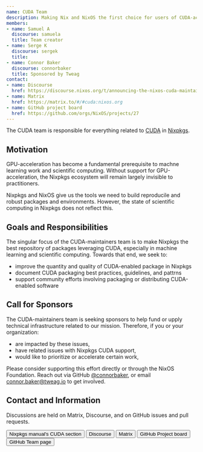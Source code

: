 ```yaml
---
name: CUDA Team
description: Making Nix and NixOS the first choice for users of CUDA-accelerated software.
members:
- name: Samuel A
  discourse: samuela
  title: Team creator
- name: Serge K
  discourse: sergek
  title:
- name: Connor Baker
  discourse: connorbaker
  title: Sponsored by Tweag
contact:
- name: Discourse
  href: https://discourse.nixos.org/t/announcing-the-nixos-cuda-maintainers-team-and-a-call-for-maintainers/18074
- name: Matrix
  href: https://matrix.to/#/#cuda:nixos.org
- name: GitHub project board
  href: https://github.com/orgs/NixOS/projects/27
---
```


The CUDA team is responsible for everything related to
[CUDA](https://developer.nvidia.com/cuda-zone) in
[Nixpkgs](https://github.com/NixOS/nixpkgs).

## Motivation

GPU-acceleration has become a fundamental prerequisite to machne learning work
and scientific computing. Without support for GPU-acceleration, the Nixpkgs
ecosystem will remain largely invisible to practitioners.

Nixpkgs and NixOS give us the tools we need to build reproducile and robust
packages and environments. However, the state of scientific computing in
Nixpkgs does not reflect this.

## Goals and Responsibilities

The singular focus of the CUDA-maintainers team is to make Nixpkgs the best
repository of packages leveraging CUDA, especially in machine learning and
scientific computing. Towards that end, we seek to:

- improve the quantity and quality of CUDA-enabled package in Nixpkgs
- document CUDA packaging best practices, guidelines, and pattrns
- support community efforts involving packaging or distributing CUDA-enabled
  software

## Call for Sponsors

The CUDA-maintainers team is seeking sponsors to help fund or upply technical
infrastructure related to our mission. Therefore, if you or your organization:

- are impacted by these issues,
- have related issues with Nixpkgs CUDA support,
- would like to prioritize or accelerate certain work,

Please consider supporting this effort directly or through the NixOS Foundation.
Reach out via GitHub [@connorbaker](https://github.com/connorbaker), or email
connor.baker@tweag.io to get involved.

## Contact and Information

Discussions are held on Matrix, Discourse, and on GitHub issues and pull
requests.


<div class="flex flex-wrap gap-4">
  <Button
    href="https://nixos.org/manual/nixpkgs/unstable/#cuda"
    color="semidarkblue" size="sm">Nixpkgs manual's CUDA section</Button>
  <Button
    href="https://discourse.nixos.org/t/announcing-the-nixos-cuda-maintainers-team-and-a-call-for-maintainers/18074"
    color="semidarkblue" size="sm">Discourse</Button>
  <Button
    href="https://matrix.to/#/#cuda:nixos.org"
    color="semidarkblue" size="sm">Matrix</Button>
  <Button
    href="https://github.com/orgs/NixOS/projects/27"
    color="semidarkblue" size="sm">GitHub Project board</Button>
  <Button
    href="https://github.com/orgs/NixOS/teams/cuda-maintainers"
    color="semidarkblue" size="sm">GitHub Team page</Button>
</div>
